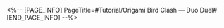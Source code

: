 <%-- [PAGE_INFO]
PageTitle=#Tutorial/Origami Bird Clash — Duo Duel#
[END_PAGE_INFO] --%>
{{Tutorial
|sort      = 999001
|title     = Origami Bird Clash &mdash; Duo Duel
|subtitle  = 
|type      = 
|about     = 
|image1    = Tutorial Origami Bird Clash — Duo Duel 1.png{{subst:void|<!--$UPLOAD:<<SpriteOutput/TutorialPic/TutorialPage_813601.png>-<Tutorial Origami Bird Clash — Duo Duel 1.png>-<Tutorial Files>>-->}}
|text1     = Origami Bird Clash is a {{Color|h|nobold=1|Match Three battling game}} where you have to eliminate fruits within {{Color|h|nobold=1|a certain number of moves}} to increase the Origami Bird's {{Color|h|nobold=1|Combat Power}}.
|image2    = Tutorial Origami Bird Clash — Duo Duel 2.png{{subst:void|<!--$UPLOAD:<<SpriteOutput/TutorialPic/TutorialPage_813604.png>-<Tutorial Origami Bird Clash — Duo Duel 2.png>-<Tutorial Files>>-->}}
|text2     = Match {{Color|h|nobold=1|4 or more identical fruits}} to generate a corresponding {{Color|h|nobold=1|bomb}}.
|image3    = Tutorial Origami Bird Clash — Duo Duel 3.png{{subst:void|<!--$UPLOAD:<<SpriteOutput/TutorialPic/TutorialPage_813605.png>-<Tutorial Origami Bird Clash — Duo Duel 3.png>-<Tutorial Files>>-->}}
|text3     = Eliminate {{Color|h|nobold=1|specific fruits}} to charge the bird. Once {{Color|h|nobold=1|fully charged}}, the bird will release a powerful {{Color|h|nobold=1|skill}} to help eliminate fruits.
|image4    = Tutorial Origami Bird Clash — Duo Duel 4.png{{subst:void|<!--$UPLOAD:<<SpriteOutput/TutorialPic/TutorialPage_997001.png>-<Tutorial Origami Bird Clash — Duo Duel 4.png>-<Tutorial Files>>-->}}
|text4     = In a Duo Duel, the two sides take turns acting on the {{Color|h|nobold=1|same field}}. Each side can act {{Color|h|nobold=1|2 moves}} per turn. After {{Color|h|nobold=1|4 turns}}, the side with more combat power will win.
|image5    = Tutorial Origami Bird Clash — Duo Duel 5.png{{subst:void|<!--$UPLOAD:<<SpriteOutput/TutorialPic/TutorialPage_997101.png>-<Tutorial Origami Bird Clash — Duo Duel 5.png>-<Tutorial Files>>-->}}
|text5     = In a Duo Duel, when {{Color|h|nobold=1|4 or more identical fruits are connected}} to generate a bomb, you will gain {{Color|h|nobold=1|extra moves}}.
|image6    = Tutorial Origami Bird Clash — Duo Duel 6.png{{subst:void|<!--$UPLOAD:<<SpriteOutput/TutorialPic/TutorialPage_999501.png>-<Tutorial Origami Bird Clash — Duo Duel 6.png>-<Tutorial Files>>-->}}
|text6     = In a Duo Duel, you can also obtain {{Color|h|nobold=1|extra moves}} when triggering a combo elimination via {{Color|h|nobold=1|Swapping 2 Super Bombs}}.
}}